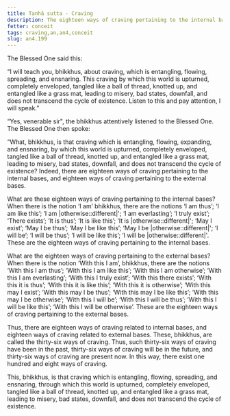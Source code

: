 ```yaml
---
title: Taṇhā sutta - Craving
description: The eighteen ways of craving pertaining to the internal bases, and the eighteen ways of craving pertaining to the external bases.
fetter: conceit
tags: craving,an,an4,conceit
slug: an4.199
---
```


The Blessed One said this:

“I will teach you, bhikkhus, about craving, which is entangling, flowing, spreading, and ensnaring. This craving by which this world is upturned, completely enveloped, tangled like a ball of thread, knotted up, and entangled like a grass mat, leading to misery, bad states, downfall, and does not transcend the cycle of existence. Listen to this and pay attention, I will speak.”

“Yes, venerable sir", the bhikkhus attentively listened to the Blessed One. The Blessed One then spoke:

“What, bhikkhus, is that craving which is entangling, flowing, expanding, and ensnaring, by which this world is upturned, completely enveloped, tangled like a ball of thread, knotted up, and entangled like a grass mat, leading to misery, bad states, downfall, and does not transcend the cycle of existence? Indeed, there are eighteen ways of craving pertaining to the internal bases, and eighteen ways of craving pertaining to the external bases.

What are these eighteen ways of craving pertaining to the internal bases? When there is the notion ‘I am’ bhikkhus, there are the notions ‘I am thus’; ‘I am like this’; ‘I am |otherwise::different|'; ‘I am everlasting’; ‘I truly exist’; ‘There exists’; ‘It is thus’; ‘It is like this’; ‘It is |otherwise::different|'; ‘May I exist’; ‘May I be thus’; ‘May I be like this’; ‘May I be |otherwise::different|'; ‘I will be’; ‘I will be thus’; ‘I will be like this’; ‘I will be |otherwise::different|'. These are the eighteen ways of craving pertaining to the internal bases.

What are the eighteen ways of craving pertaining to the external bases? When there is the notion ‘With this I am’, bhikkhus, there are the notions ‘With this I am thus’; ‘With this I am like this’; ‘With this I am otherwise’; ‘With this I am everlasting’; ‘With this I truly exist’; ‘With this there exists’; ‘With this it is thus’; ‘With this it is like this’; ‘With this it is otherwise’; ‘With this may I exist’; ‘With this may I be thus’; ‘With this may I be like this’; ‘With this may I be otherwise’; ‘With this I will be’; ‘With this I will be thus’; ‘With this I will be like this’; ‘With this I will be otherwise’. These are the eighteen ways of craving pertaining to the external bases.

Thus, there are eighteen ways of craving related to internal bases, and eighteen ways of craving related to external bases. These, bhikkhus, are called the thirty-six ways of craving. Thus, such thirty-six ways of craving have been in the past, thirty-six ways of craving will be in the future, and thirty-six ways of craving are present now. In this way, there exist one hundred and eight ways of craving.

This, bhikkhus, is that craving which is entangling, flowing, spreading, and ensnaring, through which this world is upturned, completely enveloped, tangled like a ball of thread, knotted up, and entangled like a grass mat, leading to misery, bad states, downfall, and does not transcend the cycle of existence.